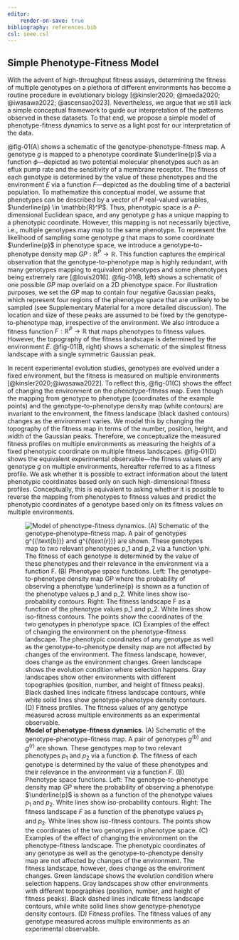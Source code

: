 ```yaml
---
editor:
    render-on-save: true
bibliography: references.bib
csl: ieee.csl
---
```


## Simple Phenotype-Fitness Model

With the advent of high-throughput fitness assays, determining the fitness of
multiple genotypes on a plethora of different environments has become a routine
procedure in evolutionary biology [@kinsler2020; @maeda2020; @iwasawa2022;
@ascensao2023]. Nevertheless, we argue that we still lack a simple conceptual
framework to guide our interpretation of the patterns observed in these
datasets. To that end, we propose a simple model of phenotype-fitness dynamics
to serve as a light post for our interpretation of the data. 

@fig-01(A) shows a schematic of the genotype-phenotype-fitness map. A genotype
$g$ is mapped to a phenotype coordinate $\underline{p}$ via a function
$\phi$---depicted as two potential molecular phenotypes such as an eflux pump
rate and the sensitivity of a membrane receptor. The fitness of each genotype is
determined by the value of these phenotypes and the environment $E$ via a
function $F$---depicted as the doubling time of a bacterial population. To
mathematize this conceptual model, we assume that phenotypes can be described by
a vector of $P$ real-valued variables, $\underline{p} \in \mathbb{R}^P$. Thus,
phenotypic space is a $P$-dimensional Euclidean space, and any genotype $g$ has
a unique mapping to a phenotypic coordinate. However, this mapping is not
necessarily bijective, i.e., multiple genotypes may map to the same phenotype.
To represent the likelihood of sampling some genotype $g$ that maps to some
coordinate $\underline{p}$ in phenotype space, we introduce a
genotype-to-phenotype density map $GP: \mathbb{R}^P \to \mathbb{R}$. This
function captures the empirical observation that the genotype-to-phenotype map
is highly redundant, with many genotypes mapping to equivalent phenotypes and
some phenotypes being extremely rare [@louis2016]. @fig-01(B, left) shows a
schematic of one possible $GP$ map overlaid on a 2D phenotype space. For
illustration purposes, we set the $GP$ map to contain four negative Gaussian
peaks, which represent four regions of the phenotype space that are unlikely to
be sampled (see Supplementary Material for a more detailed discussion). The
location and size of these peaks are assumed to be fixed by the
genotype-to-phenotype map, irrespective of the environment. We also introduce a
fitness function $F: \mathbb{R}^P \to \mathbb{R}$ that maps phenotypes to
fitness values. However, the topography of the fitness landscape is determined
by the environment $E$. @fig-01(B, right) shows a schematic of the simplest
fitness landscape with a single symmetric Gaussian peak.

In recent experimental evolution studies, genotypes are evolved under a fixed
environment, but the fitness is measured on multiple environments
[@kinsler2020;@iwasawa2022]. To reflect this, @fig-01(C) shows the effect of
changing the environment on the phenotype-fitness map. Even though the mapping
from genotype to phenotype (coordinates of the example points) and the
genotype-to-phenotype density map (white contours) are invariant to the
environment, the fitness landscape (black dashed contours) changes as the
environment varies. We model this by changing the topography of the fitness map
in terms of the number, position, height, and width of the Gaussian peaks.
Therefore, we conceptualize the measured fitness profiles on multiple
environments as measuring the heights of a fixed phenotypic coordinate on
multiple fitness landscapes. @fig-01(D) shows the equivalent experimental
observable---the fitness values of any genotype $g$ on multiple environments,
hereafter referred to as a fitness profile. We ask whether it is possible to
extract information about the latent phenotypic coordinates based only on such
high-dimensional fitness profiles. Conceptually, this is equivalent to asking
whether it is possible to reverse the mapping from phenotypes to fitness values
and predict the phenotypic coordinates of a genotype based only on its fitness
values on multiple environments.

![**Model of phenotype-fitness dynamics**. (A) Schematic of the
genotype-phenotype-fitness map. A pair of genotypes $g^{(\text{b})}$ and
$g^{(\text{r})}$ are shown. These genotypes map to two relevant phenotypes $p_1$
and $p_2$ via a function $\phi$. The fitness of each genotype is determined by
the value of these phenotypes and their relevance in the environment via a
function $F$. (B) Phenotype space functions. Left: The genotype-to-phenotype
density map $GP$ where the probability of observing a phenotype $\underline{p}$
is shown as a function of the phenotype values $p_1$ and $p_2$. White lines show
iso-probability contours. Right: The fitness landscape $F$ as a function of the
phenotype values $p_1$ and $p_2$. White lines show iso-fitness contours. The
points show the coordinates of the two genotypes in phenotype space. (C)
Examples of the effect of changing the environment on the phenotype-fitness
landscape. The phenotypic coordinates of any genotype as well as the
genotype-to-phenotype density map are not affected by changes of the
environment. The fitness landscape, however, does change as the environment
changes. Green landscape shows the evolution condition where selection happens.
Gray landscapes show other environments with different topographies (position,
number, and height of fitness peaks). Black dashed lines indicate fitness
landscape contours, while white solid lines show genotype-phenotype density
contours. (D) Fitness profiles. The fitness values of any genotype measured
across multiple environments as an experimental
observable.](./fig/main/fig01_v06_compiled){#fig-01}

